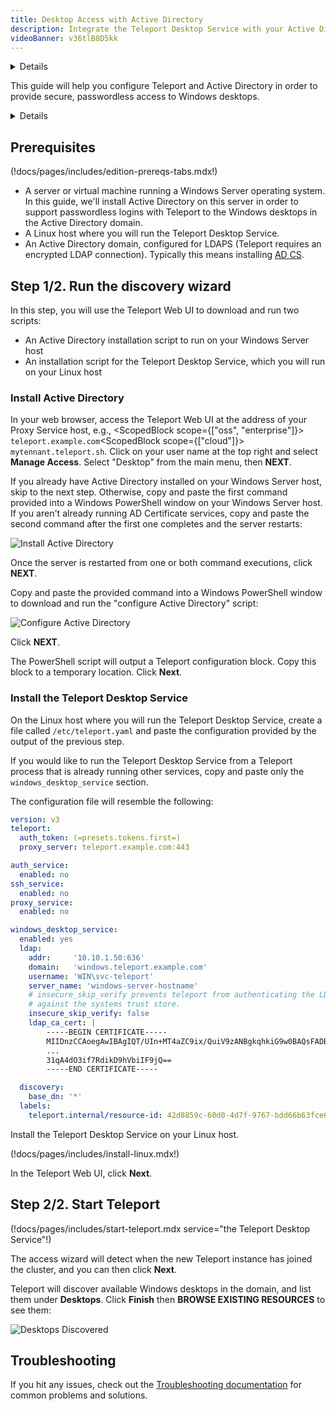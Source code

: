 ```yaml
---
title: Desktop Access with Active Directory
description: Integrate the Teleport Desktop Service with your Active Directory domain
videoBanner: v36tlB8D5kk
---
```


<Details
  title="Version warning"
  opened={true}
  scope={["oss", "enterprise"]}
  scopeOnly={true}
  min="10.2.6"
>

The features documented on this page are available in Teleport `10.2.6` and higher.

</Details>

This guide will help you configure Teleport and Active Directory in order to
provide secure, passwordless access to Windows desktops.

<Details title="Compare Desktop Access to other RDP clients">

The Teleport Desktop Service is designed to be a secure access solution for Windows
environments. Teleport implements a minimal feature set of the RDP protocol with
security as a priority, and may not be as performant as standard RDP clients.
Consider the Desktop Service to manage access to your most sensitive Windows
environments, not as a drop-in replacement for other tools to provide general
access to Windows desktops.

</Details>

## Prerequisites

(!docs/pages/includes/edition-prereqs-tabs.mdx!)

- A server or virtual machine running a Windows Server operating system.
  In this guide, we'll install Active Directory on this server in order
  to support passwordless logins with Teleport to the Windows desktops
  in the Active Directory domain.
- A Linux host where you will run the Teleport Desktop Service.
- An Active Directory domain, configured for LDAPS (Teleport requires an
  encrypted LDAP connection). Typically this means installing
  [AD CS](https://learn.microsoft.com/en-us/windows-server/identity/ad-cs/).

## Step 1/2. Run the discovery wizard

In this step, you will use the Teleport Web UI to download and run two scripts:

- An Active Directory installation script to run on your Windows Server host
- An installation script for the Teleport Desktop Service, which you will run on
  your Linux host

### Install Active Directory

In your web browser, access the Teleport Web UI at the address of your Proxy
Service host, e.g., <ScopedBlock scope={["oss", "enterprise"]}>
`teleport.example.com`</ScopedBlock><ScopedBlock scope={["cloud"]}>
`mytennant.teleport.sh`</ScopedBlock>. Click on your user name at the top right
and select **Manage Access**. Select "Desktop" from the main menu, then
**NEXT**.

If you already have Active Directory installed on your Windows Server host, skip
to the next step. Otherwise, copy and paste the first command provided into a
Windows PowerShell window on your Windows Server host. If you aren't already
running AD Certificate services, copy and paste the second command after the
first one completes and the server restarts:

![Install Active Directory](../../img/desktop-access/install-active-directory.png)

Once the server is restarted from one or both command executions, click **NEXT**.

Copy and paste the provided command into a Windows PowerShell window to download
and run the "configure Active Directory" script:

![Configure Active Directory](../../img/desktop-access/configure-active-directory.png)

Click **NEXT**.

The PowerShell script will output a Teleport configuration block. Copy this
block to a temporary location. Click **Next**.

### Install the Teleport Desktop Service

On the Linux host where you will run the Teleport Desktop Service, create a file
called `/etc/teleport.yaml` and paste the configuration provided by the output
of the previous step. 

<Notice type="tip">

If you would like to run the Teleport Desktop Service from a Teleport process
that is already running other services, copy and paste only the
`windows_desktop_service` section.

</Notice>

The configuration file will resemble the following:

```yaml
version: v3
teleport:
  auth_token: (=presets.tokens.first=)
  proxy_server: teleport.example.com:443

auth_service:
  enabled: no
ssh_service:
  enabled: no
proxy_service:
  enabled: no

windows_desktop_service:
  enabled: yes
  ldap:
    addr:     '10.10.1.50:636'
    domain:   'windows.teleport.example.com'
    username: 'WIN\svc-teleport'
    server_name: 'windows-server-hostname'
    # insecure_skip_verify prevents teleport from authenticating the LDAP CA
    # against the systems trust store.
    insecure_skip_verify: false
    ldap_ca_cert: |
        -----BEGIN CERTIFICATE-----
        MIIDnzCCAoegAwIBAgIQT/UIn+MT4aZC9ix/QuiV9zANBgkqhkiG9w0BAQsFADBi
        ...
        31qA4dO3if7RdikD9hVbiIF9jQ==
        -----END CERTIFICATE-----

  discovery:
    base_dn: '*'
  labels:
    teleport.internal/resource-id: 42d8859c-60d0-4d7f-9767-bdd66b63fce6
```

Install the Teleport Desktop Service on your Linux host.

(!docs/pages/includes/install-linux.mdx!)

In the Teleport Web UI, click **Next**.

## Step 2/2. Start Teleport

(!docs/pages/includes/start-teleport.mdx service="the Teleport Desktop Service"!)

The access wizard will detect when the new Teleport instance has joined the
cluster, and you can then click **Next**.

Teleport will discover available Windows desktops in the domain, and list them
under **Desktops**. Click **Finish** then **BROWSE EXISTING RESOURCES** to see them:

![Desktops Discovered](../../img/desktop-access/auto-discovered-desktops.png)

## Troubleshooting

If you hit any issues, check out the
[Troubleshooting documentation](./troubleshooting.mdx) for common problems and
solutions.
